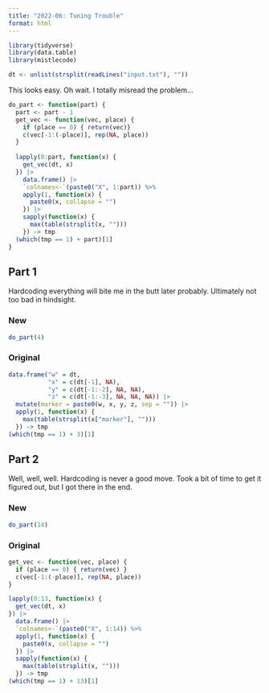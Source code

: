```yaml
---
title: "2022-06: Tuning Trouble"
format: html
---
```


```r
library(tidyverse)
library(data.table)
library(mistlecode)
```

```r
dt <- unlist(strsplit(readLines("input.txt"), ""))
```

This looks easy. Oh wait. I totally misread the problem...

```r
do_part <- function(part) {
  part <- part - 1
  get_vec <- function(vec, place) {
    if (place == 0) { return(vec)}
    c(vec[-1:(-place)], rep(NA, place))
  }
  
  lapply(0:part, function(x) {
    get_vec(dt, x)
  }) |>
    data.frame() |>
    `colnames<-`(paste0("X", 1:part)) %>%
    apply(1, function(x) {
      paste0(x, collapse = "")
    }) |>
    sapply(function(x) {
      max(table(strsplit(x, "")))
    }) -> tmp
  (which(tmp == 1) + part)[1]
}
```


## Part 1

Hardcoding everything will bite me in the butt later probably. Ultimately not too bad in hindsight.

::: {.panel-tabset}

### New

```r
do_part(4)
```

### Original

```r
data.frame("w" = dt,
           "x" = c(dt[-1], NA),
           "y" = c(dt[-1:-2], NA, NA),
           "z" = c(dt[-1:-3], NA, NA, NA)) |>
  mutate(marker = paste0(w, x, y, z, sep = "")) |>
  apply(1, function(x) {
    max(table(strsplit(x["marker"], "")))
  }) -> tmp
(which(tmp == 1) + 3)[1]
```

:::

## Part 2

Well, well, well. Hardcoding is never a good move. Took a bit of time to get it figured out, but I got there in the end.

::: {.panel-tabset}

### New
```r
do_part(14)
```

### Original

```r
get_vec <- function(vec, place) {
  if (place == 0) { return(vec) }
  c(vec[-1:(-place)], rep(NA, place))
}

lapply(0:13, function(x) {
  get_vec(dt, x)
}) |>
  data.frame() |>
  `colnames<-`(paste0("X", 1:14)) %>%
  apply(1, function(x) {
    paste0(x, collapse = "")
  }) |>
  sapply(function(x) {
    max(table(strsplit(x, "")))
  }) -> tmp
(which(tmp == 1) + 13)[1]
```

:::
